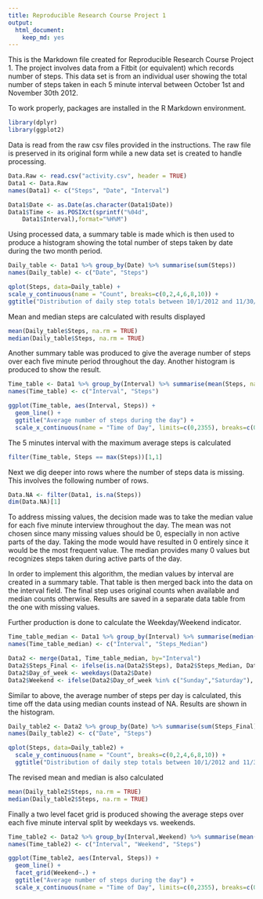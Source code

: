 ```yaml
---
title: Reproducible Research Course Project 1
output: 
  html_document: 
    keep_md: yes
---
```


This is the Markdown file created for Reproducible Research Course Project 1.  The project involves data from a Fitbit (or equivalent) which records number of steps.  This data set is from an individual user showing the total number of steps taken in each 5 minute interval between October 1st and November 30th 2012.

To work properly, packages are installed in the R Markdown environment.

```r
library(dplyr)
library(ggplot2)
```

Data is read from the raw csv files provided in the instructions.  The raw file is preserved in its original form while a new data set is created to handle processing.

```r
Data.Raw <- read.csv("activity.csv", header = TRUE)
Data1 <- Data.Raw
names(Data1) <- c("Steps", "Date", "Interval")

Data1$Date <- as.Date(as.character(Data1$Date))
Data1$Time <- as.POSIXct(sprintf("%04d",
    Data1$Interval),format="%H%M")
```

Using processed data, a summary table is made which is then used to produce a histogram showing the total number of steps taken by date during the two month period.

```r
Daily_table <- Data1 %>% group_by(Date) %>% summarise(sum(Steps))
names(Daily_table) <- c("Date", "Steps")

qplot(Steps, data=Daily_table) +
scale_y_continuous(name = "Count", breaks=c(0,2,4,6,8,10)) +
ggtitle("Distribution of daily step totals between 10/1/2012 and 11/30/2012")
```

Mean and median steps are calculated with results displayed

```r
mean(Daily_table$Steps, na.rm = TRUE)
median(Daily_table$Steps, na.rm = TRUE)
```

Another summary table was produced to give the average number of steps over each five minute period throughout the day.  Another histogram is produced to show the result.

```r
Time_table <- Data1 %>% group_by(Interval) %>% summarise(mean(Steps, na.rm=TRUE))
names(Time_table) <- c("Interval", "Steps")

ggplot(Time_table, aes(Interval, Steps)) +
  geom_line() +
  ggtitle("Average number of steps during the day") +
  scale_x_continuous(name = "Time of Day", limits=c(0,2355), breaks=c(0,600,1200,1800,2400))
```

The 5 minutes interval with the maximum average steps is calculated

```r
filter(Time_table, Steps == max(Steps))[1,1]
```

Next we dig deeper into rows where the number of steps data is missing.  This involves the following number of rows.

```r
Data.NA <- filter(Data1, is.na(Steps))
dim(Data.NA)[1]
```

To address missing values, the decision made was to take the median value for each five minute interview throughout the day.  The mean was not chosen since many missing values should be 0, especially in non active parts of the day.  Taking the mode would have resulted in 0 entirely since it would be the most frequent value.  The median provides many 0 values but recognizes steps taken during active parts of the day.

In order to implement this algorithm, the median values by interval are created in a summary table.  That table is then merged back into the data on the interval field.  The final step uses original counts when available and median counts otherwise.  Results are saved in a separate data table from the one with missing values.

Further production is done to calculate the Weekday/Weekend indicator.

```r
Time_table_median <- Data1 %>% group_by(Interval) %>% summarise(median(Steps, na.rm=TRUE))
names(Time_table_median) <- c("Interval", "Steps_Median")

Data2 <- merge(Data1, Time_table_median, by="Interval")
Data2$Steps_Final <- ifelse(is.na(Data2$Steps), Data2$Steps_Median, Data2$Steps)
Data2$Day_of_week <- weekdays(Data2$Date)
Data2$Weekend <- ifelse(Data2$Day_of_week %in% c("Sunday","Saturday"), "Weekend", "Weekday")
```

Similar to above, the average number of steps per day is calculated, this time off the data using median counts instead of NA.  Results are shown in the histogram.

```r
Daily_table2 <- Data2 %>% group_by(Date) %>% summarise(sum(Steps_Final))
names(Daily_table2) <- c("Date", "Steps")

qplot(Steps, data=Daily_table2) +
  scale_y_continuous(name = "Count", breaks=c(0,2,4,6,8,10)) +
  ggtitle("Distribution of daily step totals between 10/1/2012 and 11/30/2012")
```

The revised mean and median is also calculated

```r
mean(Daily_table2$Steps, na.rm = TRUE)
median(Daily_table2$Steps, na.rm = TRUE)
```

Finally a two level facet grid is produced showing the average steps over each five minute interval split by weekdays vs. weekends.  

```r
Time_table2 <- Data2 %>% group_by(Interval,Weekend) %>% summarise(mean(Steps, na.rm=TRUE))
names(Time_table2) <- c("Interval", "Weekend", "Steps")

ggplot(Time_table2, aes(Interval, Steps)) +
  geom_line() +
  facet_grid(Weekend~.) +
  ggtitle("Average number of steps during the day") +
  scale_x_continuous(name = "Time of Day", limits=c(0,2355), breaks=c(0,600,1200,1800,2400))
```